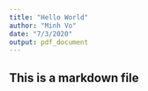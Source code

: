```yaml
---
title: "Hello World"
author: "Minh Vo"
date: "7/3/2020"
output: pdf_document
---
```


## This is a markdown file



